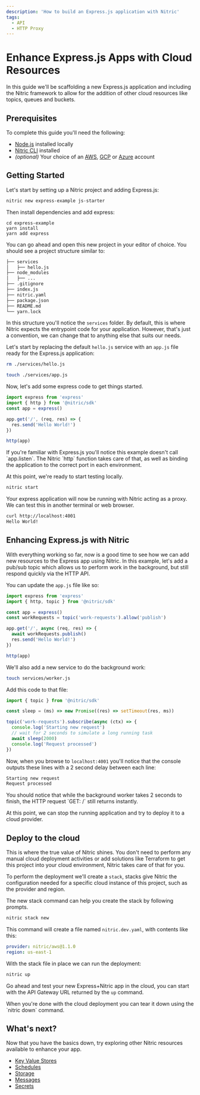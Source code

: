 ```yaml
---
description: 'How to build an Express.js application with Nitric'
tags:
  - API
  - HTTP Proxy
---
```


# Enhance Express.js Apps with Cloud Resources

In this guide we'll be scaffolding a new Express.js application and including the Nitric framework to allow for the addition of other cloud resources like topics, queues and buckets.

## Prerequisites

To complete this guide you'll need the following:

- [Node.js](https://nodejs.org/en/) installed locally
- [Nitric CLI](/getting-started/installation) installed
- _(optional)_ Your choice of an [AWS](https://aws.amazon.com), [GCP](https://cloud.google.com) or [Azure](https://azure.microsoft.com) account

## Getting Started

Let's start by setting up a Nitric project and adding Express.js:

```bash
nitric new express-example js-starter
```

Then install dependencies and add express:

```
cd express-example
yarn install
yarn add express
```

You can go ahead and open this new project in your editor of choice. You should see a project structure similar to:

```txt
├── services
│   ├── hello.js
├── node_modules
│   ├── ...
├── .gitignore
├── index.js
├── nitric.yaml
├── package.json
├── README.md
└── yarn.lock
```

In this structure you'll notice the `services` folder. By default, this is where Nitric expects the entrypoint code for your application. However, that's just a convention, we can change that to anything else that suits our needs.

Let's start by replacing the default `hello.js` service with an `app.js` file ready for the Express.js application:

```bash
rm ./services/hello.js

touch ./services/app.js
```

Now, let's add some express code to get things started.

```javascript {{ label: 'services/app.js' }}
import express from 'express'
import { http } from '@nitric/sdk'
const app = express()

app.get('/', (req, res) => {
  res.send('Hello World!')
})

http(app)
```

<Note>
  If you're familiar with Express.js you'll notice this example doesn't call
  `app.listen`. The Nitric `http` function takes care of that, as well as
  binding the application to the correct port in each environment.
</Note>

At this point, we're ready to start testing locally.

```bash
nitric start
```

Your express application will now be running with Nitric acting as a proxy. We can test this in another terminal or web browser.

```bash
curl http://localhost:4001
Hello World!
```

## Enhancing Express.js with Nitric

With everything working so far, now is a good time to see how we can add new resources to the Express app using Nitric. In this example, let's add a pub/sub topic which allows us to perform work in the background, but still respond quickly via the HTTP API.

You can update the `app.js` file like so:

```javascript {{ label: 'services/app.js' }}
import express from 'express'
import { http, topic } from '@nitric/sdk'

const app = express()
const workRequests = topic('work-requests').allow('publish')

app.get('/', async (req, res) => {
  await workRequests.publish()
  res.send('Hello World!')
})

http(app)
```

We'll also add a new service to do the background work:

```bash
touch services/worker.js
```

Add this code to that file:

```javascript {{ label: 'services/worker.js' }}
import { topic } from '@nitric/sdk'

const sleep = (ms) => new Promise((res) => setTimeout(res, ms))

topic('work-requests').subscribe(async (ctx) => {
  console.log('Starting new request')
  // wait for 2 seconds to simulate a long running task
  await sleep(2000)
  console.log('Request processed')
})
```

Now, when you browse to `localhost:4001` you'll notice that the console outputs these lines with a 2 second delay between each line:

```txt
Starting new request
Request processed
```

<Note>
  You should notice that while the background worker takes 2 seconds to finish,
  the HTTP request `GET: /` still returns instantly.
</Note>

At this point, we can stop the running application and try to deploy it to a cloud provider.

## Deploy to the cloud

This is where the true value of Nitric shines. You don't need to perform any manual cloud deployment activities or add solutions like Terraform to get this project into your cloud environment, Nitric takes care of that for you.

To perform the deployment we'll create a `stack`, stacks give Nitric the configuration needed for a specific cloud instance of this project, such as the provider and region.

The new stack command can help you create the stack by following prompts.

```bash
nitric stack new
```

This command will create a file named `nitric.dev.yaml`, with contents like this:

```yaml {{ label: 'nitric.dev.yaml' }}
provider: nitric/aws@1.1.0
region: us-east-1
```

With the stack file in place we can run the deployment:

```bash
nitric up
```

Go ahead and test your new Express+Nitric app in the cloud, you can start with the API Gateway URL returned by the `up` command.

<Note>
  When you're done with the cloud deployment you can tear it down using the
  `nitric down` command.
</Note>

## What's next?

Now that you have the basics down, try exploring other Nitric resources available to enhance your app.

- [Key Value Stores](/keyvalue)
- [Schedules](/schedules)
- [Storage](/storage)
- [Messages](/messaging)
- [Secrets](/secrets)
